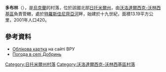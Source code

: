 {{coord|50|42|1|N|28|47|30|E|scale:30000|display=title}}

'''多布林'''（{{lang-uk|Добринь}}），是[[烏克蘭|烏克蘭]]的村落，位於該國北部[[日托米爾州|日托米爾州]]，由[[沃洛達爾西克-沃林西基區|沃洛達爾西克-沃林西基區]]負責管轄，處於[[特羅斯佳尼齊亞河|特羅斯佳尼齊亞河]]畔，始建於十九世紀，面積13.19平方公里，2001年人口420。

==參考資料==
* [http://w1.c1.rada.gov.ua/pls/z7503/A005?rdat1=06.04.2015&rf7571=8951 Облікова картка] {{Wayback|url=http://w1.c1.rada.gov.ua/pls/z7503/A005?rdat1=06.04.2015&rf7571=8951 |date=20210221124813 }} на сайті ВРУ
* [http://weather.in.ua/ua/zhitomirskaja/6947 Погода в селі Добринь]{{Wayback|url=http://weather.in.ua/ua/zhitomirskaja/6947 |date=20150411131528 }}

{{DEFAULTSORT:Добринь}}
[[Category:日托米爾州村落|Category:日托米爾州村落]]
[[Category:沃洛達爾西克-沃林西基區村落|Category:沃洛達爾西克-沃林西基區村落]]


{{Zhytomyr-geo-stub}}